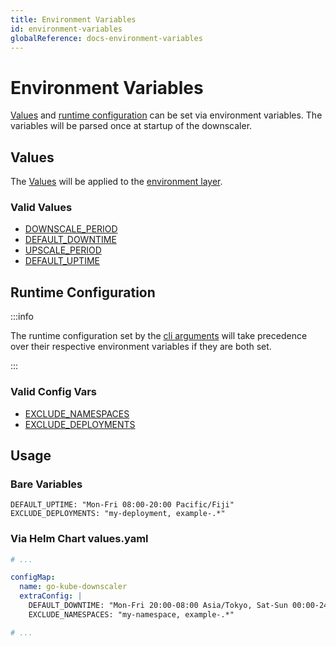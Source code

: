 ```yaml
---
title: Environment Variables
id: environment-variables
globalReference: docs-environment-variables
---
```


# Environment Variables

[Values](ref:docs-values) and [runtime configuration](ref:docs-runtime-configuration) can be set via environment variables.
The variables will be parsed once at startup of the downscaler.

## Values

The [Values](ref:docs-values) will be applied to the [environment layer](ref:docs-layers#environment).

### Valid Values

- [DOWNSCALE_PERIOD](ref:docs-values#downscale-period)
- [DEFAULT_DOWNTIME](ref:docs-values#downtime)
- [UPSCALE_PERIOD](ref:docs-values#upscale-period)
- [DEFAULT_UPTIME](ref:docs-values#uptime)

## Runtime Configuration

:::info

The runtime configuration set by the [cli arguments](ref:docs-arguments#runtime-configuration) will take precedence over their respective environment variables if they are both set.

:::

### Valid Config Vars

- [EXCLUDE_NAMESPACES](ref:docs-runtime-configuration#exclude-namespaces)
- [EXCLUDE_DEPLOYMENTS](ref:docs-runtime-configuration#exclude-deployments)

## Usage

### Bare Variables

```text title=".env"
DEFAULT_UPTIME: "Mon-Fri 08:00-20:00 Pacific/Fiji"
EXCLUDE_DEPLOYMENTS: "my-deployment, example-.*"
```

### Via Helm Chart values.yaml

```yaml title="values.yaml"
# ...

configMap:
  name: go-kube-downscaler
  extraConfig: |
    DEFAULT_DOWNTIME: "Mon-Fri 20:00-08:00 Asia/Tokyo, Sat-Sun 00:00-24:00 Asia/Tokyo"
    EXCLUDE_NAMESPACES: "my-namespace, example-.*"

# ...
```
